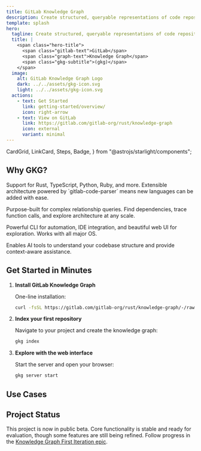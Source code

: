 ```yaml
---
title: GitLab Knowledge Graph
description: Create structured, queryable representations of code repositories to power AI features and enhance developer productivity.
template: splash
hero:
  tagline: Create structured, queryable representations of code repositories to power AI features and enhance developer productivity.
  title: |
    <span class="hero-title">
      <span class="gitlab-text">GitLab</span>
      <span class="graph-text">Knowledge Graph</span>
      <span class="gkg-subtitle">(gkg)</span>
    </span>
  image:
    alt: GitLab Knowledge Graph Logo
    dark: ../../assets/gkg-icon.svg
    light: ../../assets/gkg-icon.svg
  actions:
    - text: Get Started
      link: getting-started/overview/
      icon: right-arrow
    - text: View on GitLab
      link: https://gitlab.com/gitlab-org/rust/knowledge-graph
      icon: external
      variant: minimal
---
```


  CardGrid,
  LinkCard,
  Steps,
  Badge,
} from "@astrojs/starlight/components";

## Why GKG?

<CardGrid>
  <FeatureCard
    title="Universal Call Graph"
    icon="forward-slash"
    badgeText="Native parsing"
  >
    <p>
      Support for Rust, TypeScript, Python, Ruby, and more. Extensible
      architecture powered by `gitlab-code-parser` means new languages can be
      added with ease.
    </p>
  </FeatureCard>
  <FeatureCard
    title="Lightning-Fast Queries"
    icon="rocket"
    badgeText="Kuzu Graph Database"
  >
    <p>
      Purpose-built for complex relationship queries. Find dependencies, trace
      function calls, and explore architecture at any scale.
    </p>
  </FeatureCard>
  <FeatureCard
    title="Developer-First Design"
    icon="laptop"
    badgeText="Many Ways to Access"
  >
    <p>
      Powerful CLI for automation, IDE integration, and beautiful web UI for
      exploration. Works with all major OS.
    </p>
  </FeatureCard>
  <FeatureCard
    title="AI-Ready Integration"
    icon="open-book"
    badgeText="MCP Protocol Support"
  >
    <p>
      Enables AI tools to understand your codebase structure and provide
      context-aware assistance.
    </p>
  </FeatureCard>
</CardGrid>

## Get Started in Minutes

<Steps>

1. **Install GitLab Knowledge Graph**

   One-line installation:

   ```bash
   curl -fsSL https://gitlab.com/gitlab-org/rust/knowledge-graph/-/raw/main/install.sh | bash
   ```

2. **Index your first repository**

   Navigate to your project and create the knowledge graph:

   ```bash
   gkg index
   ```

3. **Explore with the web interface**

   Start the server and open your browser:

   ```bash
   gkg server start
   ```

</Steps>

## Use Cases

<CardGrid>
  <LinkCard
    title="Codebase RAG"
    description="Enable context-aware code suggestions and analysis with MCP integration"
    href="mcp/tools"
  />
  <LinkCard
    title="Code Navigation"
    description="Find all references, dependencies, and relationships across your codebase"
    href="getting-started/usage/#access-the-web-interface"
  />
  <LinkCard
    title="Impact Analysis"
    description="Understand how changes affect other parts of your system before you make them"
    href="mcp/tools/#get_symbol_references"
  />
  <LinkCard
    title="Architecture Visualization"
    description="Generate interactive graphs of system structure and dependencies"
    href="getting-started/usage/#access-the-web-interface"
  />
</CardGrid>

## Project Status <Badge text="Public Beta" variant="note" />

This project is now in public beta. Core functionality is stable and ready for evaluation, though some features are still being refined. Follow progress in the [Knowledge Graph First Iteration epic](https://gitlab.com/groups/gitlab-org/-/epics/17514).
